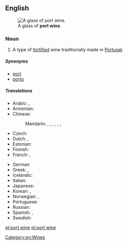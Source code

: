 ==English==
{{wikipedia}}
[[File:Port_wine.jpg|thumb|A glass of '''port wine'''.]]

===Noun===
{{en-noun|head=[[port]] [[wine]]}}

# A type of [[fortified]] wine traditionally made in [[Portugal]].

=====Synonyms=====
* [[port]]
* [[porto]]

=====Translations=====
{{trans-top|A type of fortified wine traditionally made in Portugal}}
* Arabic: {{t-|ar|ميناء النبيذ|m|tr=mīnaʾ nabīḏ|sc=Arab}}, {{t-|ar|نبيذ بورتو|m|tr=nabīḏ burtu|sc=Arab}}
* Armenian: {{t-|hy|պորտվեյն|tr=portveyn}}
* Chinese:
*: Mandarin: {{t|cmn|波酒|tr=bōjiǔ|sc=Hani}}, {{t|cmn|波特酒|tr=bōtèjiǔ|sc=Hani}}, {{t|cmn|缽酒|sc=Hani}}, {{t|cmn|钵酒|tr=bōjiǔ|sc=Hani}}, {{t|cmn|砵酒|tr=bōjiǔ|sc=Hani}}, {{t|cmn|波爾圖葡萄酒|sc=Hani}}, {{t|cmn|波尔图葡萄酒|tr=Bō'ěrtú pútáojiǔ|sc=Hani}}
* Czech: {{t-|cs|portské}}
* Dutch: {{t+|nl|porto}}, {{t+|nl|port|m}}
* Estonian: {{t-|et|portvein}}
* Finnish: {{t-|fi|portviini}}
* French: {{t-|fr|vin de Porto|m}}, {{t+|fr|porto|m}}
{{trans-mid}}
* German: {{t+|de|Portwein|m}}
* Greek: {{t-|el|πορτό|n|tr=portó|sc=Grek}}, {{t-|el|οίνος Πορτογαλίας|m|tr=oínos Portogalías|sc=Grek}}
* Icelandic: {{t-|is|púrtvín|n}}
* Italian: {{t+|it|porto|m}}
* Japanese: {{t-|ja|ポートワイン|tr=pōtowain|sc=Jpan}}
* Korean: {{t-|ko|포트 포도주|tr=poteu podoju|sc=Kore}}, {{t-|ko|포트 와인|tr=poteu wain|sc=Kore}}
* Norwegian: {{t+|no|portvin|m}}, {{qualifier|slang}} {{t+|no|port|m}}
* Portuguese: {{t+|pt|vinho do Porto|m}}
* Russian: {{t+|ru|портвейн|m|sc=Cyrl|tr=portvéjn|alt=портве́йн}}
* Spanish: {{t-|es|vino de Oporto|m}}, {{t-|es|oporto|m}}
* Swedish: {{t+|sv|portvin|n}}
{{trans-bottom}}

[[Category:en:Wines]]

[[et:port wine]]
[[pl:port wine]]